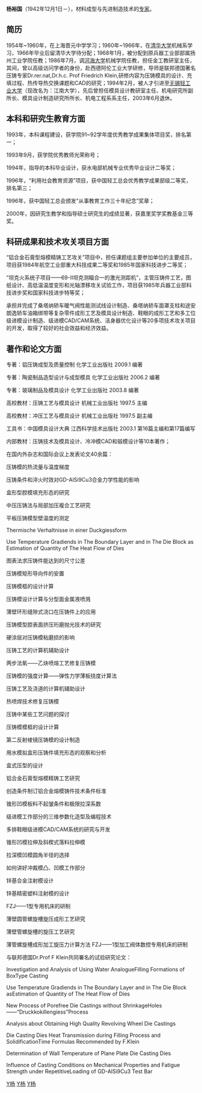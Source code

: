 '''杨裕国'''（1942年12月1日－），材料成型与先进制造技术的[[专家|专家]]。

== 简历 ==
1954年~1960年，在上海晋元中学学习；1960年~1966年，在[[清华大学|清华大学]]机械系学习，1966年毕业后留清华大学待分配；1968年1月，被分配到原兵器工业部部属扬州工业学院任教；1986年7月，调[[河海大学|河海大学]]机械学院任教，担任金工教研室主任，其间，曾以高级访问学者的身份，赴西德阿伦工业大学研修，导师是联邦德国著名压铸专家Dr.rer.nat,Dr.h.c. Prof  Friedrich Klein,研修内容为压铸模具的设计、充填过程、热传导热交换课题和CAD的研究；1994年2月，被人才引进至[[无锡轻工业大学|无锡轻工业大学]]（现改名为：江南大学），先后曾担任模具设计教研室主任、机电研究所副所长、模具设计制造研究所所长、机电工程系系主任，2003年6月退休。
== 本科和研究生教育方面 ==

1993年，本科课程建设，获学院91~92学年度优秀教学成果集体项目奖，排名第一；

1993年9月，获学院优秀教师光荣称号；

1994年，指导的本科毕业设计，获水电部机械专业优秀毕业设计二等奖；

1996年，“利用社会教育资源”项目，获中国轻工总会优秀教学成果部级二等奖，排名第三；

1996年，获中国轻工总会颁发“从事教育工作三十年纪念”奖章；

2000年，因研究生教学和指导硕士研究生的成绩显著，获嘉里奖学奖教基金三等奖。

== 科研成果和技术攻关项目方面 ==

“铝合金石膏型熔模精铸工艺攻关”项目中，担任课题组主要参加单位的主要成员，项目获1984年航空工业部重大科技成果二等奖和1985年国家科技进步二等奖；

“坦克火系统子项目——69-Ⅱ坦克测瞄合一的激光测距机”，主管压铸件工艺，图纸设计、高低温温度变形和光轴漂移攻关试验工作，项目获1985年兵器工业部科技进步奖和国家科技进步特等奖；

承担并完成了桑塔纳轿车暖气阀性能测试线设计制造、桑塔纳轿车面罩支柱和途安朗逸轿车油箱绑带等复杂零件成形工艺及模具设计制造、鞋眼的成形工艺和多工位级进模设计制造、级进模CAD/CAM系统、洁身器优化设计等20多项技术攻关项目的开发，取得了较好的社会效益和经济效益。

== 著作和论文方面 ==

专著：铝压铸成型及质量控制     化学工业出版社   2009.1  编著

专著：陶瓷制品造型设计与成型模具     化学工业出版社   2006.2  编著

专著：玻璃制品及模具设计       化学工业出版社   2003.8  编著

高校教材：压铸工艺与模具设计   机械工业出版社   1997.5  主编

高校教材：冲压工艺与模具设计     机械工业出版社  1997.5  副主编

工具书：中国模具设计大典   江西科学技术出版社  2003.1 第16篇主编和第17篇编写

内部教材：压铸技术及模具设计、冷冲模CAD和锻模设计等10本著作；

在国内外杂志和国际会议上发表论文40余篇：

压铸模的热流量与温度梯度

压铸条件和淬火时效对GD-AlSi9Cu3合金力学性能的影响

盒形型腔模填充形态的研究

中压压铸法与局部加压複合工艺研究

平板压铸模型壁温度的测定

Thermische Verhaltnisse in einer Duckgiessform

Use Temperature Gradiends in The Boundary Layer and in The Die Block as Estimation of 
Quantity of The Heat Flow of Dies

图表法求压铸件能达到的尺寸公差  

压铸模矩形导向件的安置

压铸模框的设计计算

压铸模设计计算与分型面金属液喷溅

薄壁环形缝隙式浇口在压铸件上的应用

压铸模型腔表面挤压珩磨抛光技术的研究

硬涂层对压铸模粘磨损的影响

压铸工艺的计算机辅助设计

两步法氧——乙炔喷熔工艺修复压铸模

压铸模的强度计算——弹性力学薄板挠度计算法

压铸工艺及浇道的计算机辅助设计

热喷焊技术修复压铸模

压铸中某些工艺问题的探讨

压铸模模框的设计计算

第二反射棱镜压铸模的设计制造

用水模拟盒形压铸件填充形态的观察和分析

盒式压型的设计

铝合金石膏型熔模精铸工艺研究

创造条件制订铝合金熔模铸件技术条件标准

锥形凹模板料不起皱条件和极限拉深系数

级进模工作部分的三维参数化造型及编程技术

多排鞋眼级进模CAD/CAM系统的研究与开发

锥形凹模拉伸及斜楔式落料拉伸模

拉深模凹模圆角半径的选择

如何讲好冲裁模凸、凹模工作部分

锌基合金注射模设计

锌基精密塑料注射模的设计

FZJ——1型专用机床的研制

薄壁圆管螺旋槽旋压成形工艺研究

薄壁管螺旋槽的旋压工艺研究

薄管螺旋槽成形加工旋压力计算方法
FZJ——1型加工阀体数控专用机床的研制

与联邦德国Dr.Prof F Klein共同署名的试验研究论文：

Investigation and Analysis of Using Water AnalogueFilling Formations of BoxType Casting

Use Temperature Gradiends in The Boundary Layer and in The Die Block asEstimation of Quantity of The Heat Flow of Dies

New Process of Porefree Die Castings without ShrinkageHoles——“Druckkokillengiess”Process

Analysis about Obtaining High Quality Revolving Wheel Die Castings

Die Casting Dies Heat Transmission during Filling Process and SolidificationTime Formulas Recommended by F.Klein

Determination of Wall Temperature of Plane Plate Die Casting Dies

Influence of Casting Conditions on Mechanical Properties and Fatigue Strength under RepetitiveLoading of GD-AlSi9Cu3 Test Bar

[[Category:中国材料学家|Y杨]]
[[Category:清华大学校友|Y杨]]
[[Category:上海人|Y杨]]